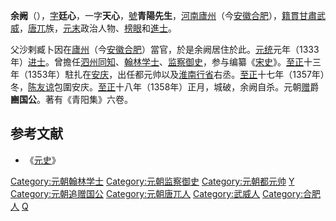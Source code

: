 '''余阙'''（{{bd|1303年||1358年|catIdx=Y余}}），[[表字|字]]'''廷心'''，一字'''天心'''，[[號|號]]'''青陽先生'''，[[河南江北行省|河南]][[廬州|廬州]]（今[[安徽|安徽]][[合肥|合肥]]），[[籍貫|籍貫]][[甘肅行省|甘肅]][[武威|武威]]，[[唐兀|唐兀]]族，[[元末|元末]]政治人物、[[榜眼|榜眼]]和[[進士|進士]]。

父沙剌臧卜因在[[廬州|廬州]]（今[[安徽|安徽]][[合肥|合肥]]）當官，於是余阙居住於此。[[元统_(元)|元统]]元年（1333年）[[进士|进士]]。曾擔任[[泗州|泗州]][[同知|同知]]、[[翰林学士|翰林学士]]、[[监察御史|监察御史]]，参与编纂《[[宋史|宋史]]》。[[至正|至正]]十三年（1353年）駐扎在[[安庆|安庆]]，出任都元帅以及[[淮南|淮南]][[行省|行省]]右丞。[[至正|至正]]十七年（1357年）冬，[[陈友谅|陈友谅]]包圍安庆。[[至正|至正]]十八年（1358年）正月，城破，余阙自杀。元朝[[追赠|赠]]爵'''豳国公'''。著有《青阳集》六卷。

==参考文献==
*《[[元史|元史]]》

{{元統元年癸酉科廷試金榜}}
{{DEFAULTSORT:Yu余}}

[[Category:元朝翰林学士|Category:元朝翰林学士]]
[[Category:元朝监察御史|Category:元朝监察御史]]
[[Category:元朝都元帅|Category:元朝都元帅]]
[[Category:元朝自杀人物|Y]]
[[Category:元朝追赠国公|Category:元朝追赠国公]]
[[Category:元朝唐兀人|Category:元朝唐兀人]]
[[Category:武威人|Category:武威人]]
[[Category:合肥人|Category:合肥人]]
[[Category:余姓|Q]]